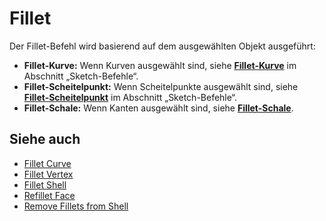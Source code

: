 
# Fillet

<Reference shortcut="B" command="Fillet" button="" />

Der Fillet-Befehl wird basierend auf dem ausgewählten Objekt ausgeführt:
   - **Fillet-Kurve:** Wenn Kurven ausgewählt sind, siehe [**Fillet-Kurve**](/sketch/fillet-curve) im Abschnitt „Sketch-Befehle“.
   - **Fillet-Scheitelpunkt:** Wenn Scheitelpunkte ausgewählt sind, siehe [**Fillet-Scheitelpunkt**](/sketch/fillet-vertex) im Abschnitt „Sketch-Befehle“.
   - **Fillet-Schale:** Wenn Kanten ausgewählt sind, siehe [**Fillet-Schale**](fillet-shell).

## Siehe auch
- [Fillet Curve](/sketch/fillet-curve) 
- [Fillet Vertex](/sketch/fillet-vertex)
- [Fillet Shell](fillet-shell)
- [Refillet Face](refillet-face)
- [Remove Fillets from Shell](remove-fillets-from-shell)
